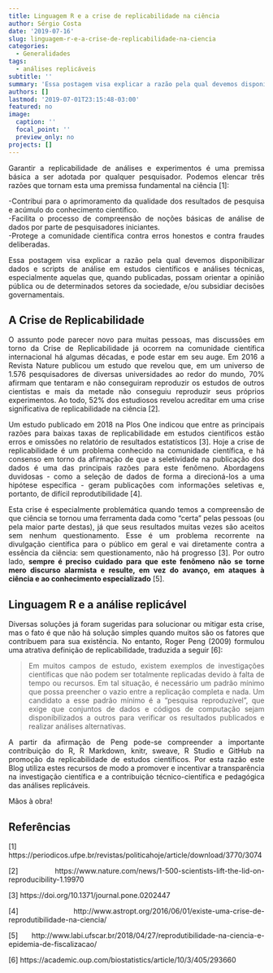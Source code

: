 ```yaml
---
title: Linguagem R e a crise de replicabilidade na ciência
author: Sérgio Costa
date: '2019-07-16'
slug: linguagem-r-e-a-crise-de-replicabilidade-na-ciencia
categories:
  - Generalidades
tags:
  - análises replicáveis
subtitle: ''
summary: 'Essa postagem visa explicar a razão pela qual devemos disponibilizar dados e scripts de análise em estudos científicos.'
authors: []
lastmod: '2019-07-01T23:15:48-03:00'
featured: no
image:
  caption: ''
  focal_point: ''
  preview_only: no
projects: []
---
```

Garantir a replicabilidade de análises e experimentos é uma premissa básica a ser adotada por qualquer pesquisador. Podemos elencar três razões que tornam esta uma premissa fundamental na ciência [1]:
  
-Contribui para o aprimoramento da qualidade dos resultados de pesquisa e acúmulo do conhecimento científico.  
-Facilita o processo de compreensão de noções básicas de análise de dados por parte de pesquisadores iniciantes.  
-Protege a comunidade científica contra erros honestos e contra fraudes deliberadas.  
  
Essa postagem visa explicar a razão pela qual devemos disponibilizar dados e scripts de análise em estudos científicos e análises técnicas, especialmente aquelas que, quando publicadas, possam orientar a opinião pública ou de determinados setores da sociedade, e/ou subsidiar decisões governamentais.

## A Crise de Replicabilidade
  
O assunto pode parecer novo para muitas pessoas, mas discussões em torno da Crise de Replicabilidade já ocorrem na comunidade científica internacional há algumas décadas, e pode estar em seu auge.  Em 2016 a Revista Nature publicou um estudo que revelou que, em um universo de 1.576 pesquisadores de diversas universidades ao redor do mundo, 70% afirmam que tentaram e não conseguiram reproduzir os estudos de outros cientistas e mais da metade não conseguiu reproduzir seus próprios experimentos. Ao todo, 52% dos estudiosos revelou acreditar em uma crise significativa de replicabilidade na ciência [2].

Um estudo publicado em 2018 na Plos One indicou que entre as principais razões para baixas taxas de replicabilidade em estudos científicos estão erros e omissões no relatório de resultados estatísticos [3]. Hoje a crise de replicabilidade é um problema conhecido na comunidade científica, e há consenso em torno da afirmação de que a seletividade na publicação dos dados é uma das principais razões para este fenômeno. Abordagens duvidosas - como a seleção de dados de forma a direcioná-los a uma hipótese específica - geram publicações com informações seletivas e, portanto, de difícil reprodutibilidade [4].

Esta crise é especialmente problemática quando temos a compreensão de que ciência se tornou uma ferramenta dada como "certa" pelas pessoas (ou pela maior parte destas), já que seus resultados muitas vezes são aceitos sem nenhum questionamento. Esse é um problema recorrente na divulgação científica para o público em geral e vai diretamente contra a essência da ciência: sem questionamento, não há progresso [3]. Por outro lado, **sempre é preciso cuidado para que este fenômeno não se torne mero discurso alarmista e resulte, em vez do avanço, em ataques à ciência e ao conhecimento especializado** [5].

## Linguagem R e a análise replicável
  
Diversas soluções já foram sugeridas para solucionar ou mitigar esta crise, mas o fato é que não há solução simples quando muitos são os fatores que contribuem para sua existência. No entanto, Roger Peng (2009) formulou uma atrativa definição de replicabilidade, traduzida a seguir [6]:

>Em muitos campos de estudo, existem exemplos de investigações científicas que não podem ser totalmente replicadas devido à falta de tempo ou recursos. Em tal situação, é necessário um padrão mínimo que possa preencher o vazio entre a replicação completa e nada. Um candidato a esse padrão mínimo é a "pesquisa reproduzível", que exige que conjuntos de dados e códigos de computação sejam disponibilizados a outros para verificar os resultados publicados e realizar análises alternativas.

A partir da afirmação de Peng pode-se compreender a importante contribuição do R, R Markdown, knitr, sweave, R Studio e GitHub na promoção da replicabilidade de estudos científicos. Por esta razão este Blog utiliza estes recursos de modo a promover e incentivar a transparência na investigação científica e a contribuição técnico-científica e pedagógica das análises replicáveis. 
  
Mãos à obra!

## Referências

[1] https://periodicos.ufpe.br/revistas/politicahoje/article/download/3770/3074

[2] https://www.nature.com/news/1-500-scientists-lift-the-lid-on-reproducibility-1.19970

[3] https://doi.org/10.1371/journal.pone.0202447

[4] http://www.astropt.org/2016/06/01/existe-uma-crise-de-reprodutibilidade-na-ciencia/

[5] http://www.labi.ufscar.br/2018/04/27/reprodutibilidade-na-ciencia-e-epidemia-de-fiscalizacao/

[6] https://academic.oup.com/biostatistics/article/10/3/405/293660


<style>
body {
text-align: justify}
h1 {
text-align: center}
</style>
<style type="text/css">

body, td {
   font-size: 14px;
}
code.r{
  font-size: 14px;
}
pre {
  font-size: 14px
}
</style>